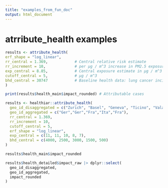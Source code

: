 ```yaml
---
title: "examples_from_fun_doc"
output: html_document
---
```


# atrribute_health examples

```r
results <- attribute_health(
erf_shape = "log_linear",
rr_central = 1.369,            # Central relative risk estimate
rr_increment = 10,             # per μg / m^3 increase in PM2.5 exposure
exp_central = 8.85,            # Central exposure estimate in μg / m^3
cutoff_central = 5,            # μg / m^3
bhd_central = 30747            # Baseline health data: lung cancer incidence
)

print(results$health_main$impact_rounded) # Attributable cases
```

```r
results <- healthiar::attribute_health(
  geo_id_disaggregated = c("Zurich", "Basel", "Geneva", "Ticino", "Valais"),
  geo_id_aggregated = c("Ger","Ger","Fra","Ita","Fra"),
  rr_central = 1.369,
  rr_increment = 10,
  cutoff_central = 5,
  erf_shape = "log_linear",
  exp_central = c(11, 11, 10, 8, 7),
  bhd_central = c(4000, 2500, 3000, 1500, 500)
)

results$health_main$impact_rounded

results$health_detailed$impact_raw |> dplyr::select(
  geo_id_disaggregated,
  geo_id_aggregated,
  impact_rounded
)
```

